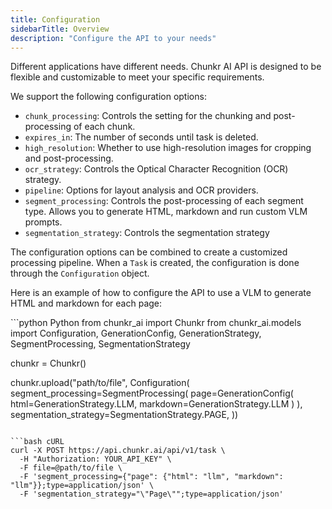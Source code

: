 ```yaml
---
title: Configuration
sidebarTitle: Overview
description: "Configure the API to your needs"
---
```

Different applications have different needs. Chunkr AI API is designed to be flexible and customizable to meet your specific requirements.

We support the following configuration options:
- `chunk_processing`: Controls the setting for the chunking and post-processing of each chunk.
- `expires_in`: The number of seconds until task is deleted.
- `high_resolution`: Whether to use high-resolution images for cropping and post-processing.
- `ocr_strategy`: Controls the Optical Character Recognition (OCR) strategy.
- `pipeline`: Options for layout analysis and OCR providers.
- `segment_processing`: Controls the post-processing of each segment type. Allows you to generate HTML, markdown and run custom VLM prompts.
- `segmentation_strategy`: Controls the segmentation strategy

The configuration options can be combined to create a customized processing pipeline. When a `Task` is created, the configuration is done through the `Configuration` object.

Here is an example of how to configure the API to use a VLM to generate HTML and markdown for each page:

<CodeGroup> 
```python Python
from chunkr_ai import Chunkr
from chunkr_ai.models import Configuration, GenerationConfig, GenerationStrategy, SegmentProcessing, SegmentationStrategy

chunkr = Chunkr()

chunkr.upload("path/to/file", Configuration(
    segment_processing=SegmentProcessing(
        page=GenerationConfig(
            html=GenerationStrategy.LLM, 
            markdown=GenerationStrategy.LLM
        )
    ),
    segmentation_strategy=SegmentationStrategy.PAGE,
))
```

```bash cURL
curl -X POST https://api.chunkr.ai/api/v1/task \
  -H "Authorization: YOUR_API_KEY" \
  -F file=@path/to/file \
  -F 'segment_processing={"page": {"html": "llm", "markdown": "llm"}};type=application/json' \
  -F 'segmentation_strategy="\"Page\"";type=application/json'
```
</CodeGroup>

